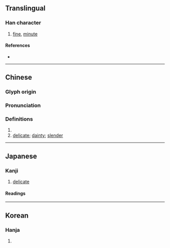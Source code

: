 {{character info}}
==Translingual==

===Han character===
{{Han char|rn=38|rad=女|as=17|sn=20|four=43450|canj=VOIM|ids=⿰女韱}}

# [[fine]], [[minute]]

====References====
* {{Han ref|kx=0274.090|dkj=06893|dj=0542.260|hdz=21090.120|uh=5B45|ud=23365|bh=F443|bd=62531}}

----

==Chinese==
{{zh-forms}}

===Glyph origin===
{{Han etym}}

===Pronunciation===
{{zh-pron
|m=qiān,xiān
|c=cim1
|mc=y
|oc=y
|cat=a
}}

===Definitions===
{{zh-hanzi}}

# {{zh-alt-form|纖|[[fine]]; [[minute]]; [[slight]]}}
# [[delicate]]; [[dainty]]; [[slender]]

----

==Japanese==

===Kanji===
{{ja-kanji|grade=|rs=女17}}

# [[delicate]]

====Readings====
{{ja-readings
|goon=せん<せん<せむ
|kanon=せん<せん<せむ
|kun=かよわ-い
}}

----

==Korean==

===Hanja===
{{ko-hanja|hangeul=섬|rv=seom|mr=sŏm}}

# {{rfdef|ko|sort=女17}}